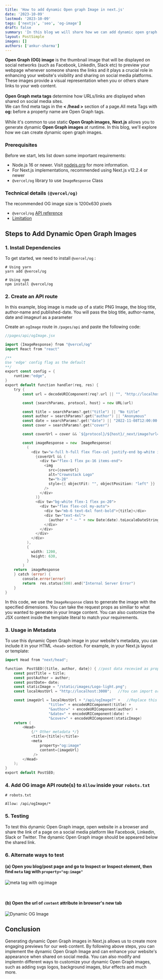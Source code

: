 ```yaml
---
title: 'How to add dynamic Open graph Image in next.js'
date: '2023-10-09'
lastmod: '2023-10-09'
tags: ['nextjs', 'seo', 'og-image']
draft: false
summary: 'In this blog we will share how we can add dynamic open graph images in next.js project.'
layout: PostSimple
images: []
authors: ['ankur-sharma']
---
```


**Open Graph (OG) image** is the thumbnail image that will be displayed on social networks (such as Facebook, LinkedIn, Slack etc) to preview your webpage whenever someone shares the links and it plays a crucial role in enhancing your website's visibility and sharing on social media platforms. These images provide a visual representation when you or others share links to your web content.
\
\
**Open Graph meta tags** determine how URLs/links are displayed when shared on social media sites.
\
We can find meta tags in the **< /head >** section of a page.All meta Tags with **og:** before a property name are Open Graph tags.
\
\
While it's common to use static **Open Graph images,** **Next.js** allows you to generate dynamic **Open Graph images** at runtime. In this blog, we'll explore how we can create dynamic open graph images.

### Prerequisites

Before we start, lets list down some important requirements:

- Node.js 16 or newer. Visit [nodejs.org](https://nodejs.org/) for more information.
- For Next.js implementations, recommended using Next.js v12.2.4 or newer
- `@vercel/og` library to use `ImageResponse` Class

### Technical details `(@vercel/og)`

The recommended OG image size is 1200x630 pixels

- `@vercel/og` [API reference](https://vercel.com/docs/functions/edge-functions/og-image-generation/og-image-api)
- [Limitation](https://vercel.com/docs/functions/edge-functions/og-image-generation#limitations)

## Steps to Add Dynamic Open Graph Images

### 1. Install Dependencies

To get started, we need to install `@vercel/og` :

```shell
# Using yarn
yarn add @vercel/og

# Using npm
npm install @vercel/og
```

### 2. Create an API route

In this example, blog image is made up of a static PNG Image, the blog title, author-name and published-date. You will pass the blog title, author-name, date and imageurl as a parameter

Create an `ogImage` route in `/pages/api` and paste the following code:

```go
//pages/api/ogImage.jsx

import {ImageResponse} from "@vercel/og"
import React from "react"

/**
Use 'edge' config flag as the default
**/
export const config = {
	runtime:"edge",
}
export default function handler(req, res) {
	try {
		const url = decodeURIComponent(req?.url || "", "http://localhost") // Provide a base URL if needed

		const {searchParams, protocol, host} = new URL(url)

		const title = searchParams?.get("title") || "No title"
		const author = searchParams?.get("author") || "Anonymous"
		const date = searchParams?.get("date") || "2022-11-08T12:00:00.000Z"
		const cover = searchParams?.get("cover")

		const coverUrl = cover && `${protocol}/${host}/_next/image?url=${encodeURIComponent(cover)}&w=1200&q=75`

		const imageResponse = new  ImageResponse(
		  (
		    <div tw="w-full h-full flex flex-col justify-end bg-white items-stretch">
		      {coverUrl && (
			    <div tw="flex-1 flex px-16 items-end">
				  <img
				    src={coverUrl}
					alt="Crownstack Logo"
					tw="h-28"
					style={{ objectFit: "", objectPosition: "left" }}
				  />
				</div>
			  )}
			  <div tw="bg-white flex-1 flex px-20">
			    <div tw="flex flex-col my-auto">
			      <div tw="mb-6 text-6xl font-bold">{title}</div>
			      <div tw="text-4xl">
				    {author + " – " + new Date(date).toLocaleDateString("en-US", { dateStyle: "long" })}
				  </div>
				</div>
			  </div>
			</div>
		  ),
		  {
			width: 1200,
			height: 630,
		  }
		)
	return  imageResponse
	} catch (error) {
		console.error(error)
		return  res.status(500).end("Internal Server Error")
	}
}
```

In this code, we use the `ImageResponse` class to generate the image with the specified dimensions. You can take the request props as similiar to what you wanted to generate in your Image content. You can also customize the JSX content inside the template literal to match your requirements.

### 3. Usage in Metadata

To use this dynamic Open Graph image in your website's metadata, you can include it in your HTML `<head>` section. For example, in your Next.js layout or template:

```go
import Head from "next/head";

function  PostSEO({title, author, date}) { //post data recevied as props from where the PostSEO component will used.
	const postTitle = title;
	const postAuthor = author;
	const postDate= date;
	const staticImage = "/static/images/Logo-light.png";
	const localHostUrl = "http://localhost:3000"; 	//You can import or add your image here

	const imageUrl = localHostUrl + "/api/ogImage?" +	//Replace this url with the actual URL of your Next.js application.
					"title=" + encodeURIComponent(title) +
					"&author=" + encodeURIComponent(author) +
					"&date=" + encodeURIComponent(date) +
					"&cover=" + encodeURIComponent(staticImage)
	return (
		<Head>
			{/* Other metadata */}
			<title>{title}</title>
			<meta
				property="og:image"
				content={imageUrl}
			 />
		</Head>
	);
}
export default PostSEO;
```

### 4. Add OG image API route(s) to `Allow` inside your `robots.txt`

```shell
# robots.txt

Allow: /api/ogImage/*
```

### 5. Testing

To test this dynamic Open Graph image, open website in a browser and share the link of a page on a social media platform like Facebook, Linkedin, Slack or Twitter. The dynamic Open Graph image should be appeared below the shared link.

### 6. Alternate ways to test

#### (a) **Open you blog/post page and go to Inspect or Inspect element, then find `meta` tag with `property="og:image"`**

![meta tag with og:image](/static/images/blogs/nextjs/meta-dynamic-og-image.png)

&nbsp;
&nbsp;
&nbsp;
&nbsp;

#### (b) **Open the url of `content` attribute in browser's new tab**

![Dynamic OG Image](/static/images/blogs/nextjs/og-image.png)

## Conclusion

Generating dynamic Open Graph images in Next.js allows us to create more engaging previews for our web content.
By following above steps, you can implement the dynamic Open Graph Image and can enhance your website's appearance when shared on social media.
You can also modify and implemtn different ways to customize your dynamic Open Graph images, such as adding svgs logos, background images, blur effects and much more.
